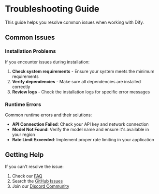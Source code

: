 # Troubleshooting Guide

This guide helps you resolve common issues when working with Dify.

## Common Issues

### Installation Problems

If you encounter issues during installation:

1. **Check system requirements** - Ensure your system meets the minimum requirements
2. **Verify dependencies** - Make sure all dependencies are installed correctly
3. **Review logs** - Check the installation logs for specific error messages

### Runtime Errors

Common runtime errors and their solutions:

- **API Connection Failed**: Check your API key and network connection
- **Model Not Found**: Verify the model name and ensure it's available in your region
- **Rate Limit Exceeded**: Implement proper rate limiting in your application

## Getting Help

If you can't resolve the issue:

1. Check our [FAQ](./faq.mdx)
2. Search the [GitHub Issues](https://github.com/langgenius/dify/issues)
3. Join our [Discord Community](https://discord.gg/dify)
